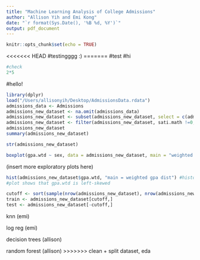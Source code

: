 ```yaml
---
title: "Machine Learning Analysis of College Admissions"
author: "Allison Yih and Emi Kong"
date: "`r format(Sys.Date(), '%B %d, %Y')`"
output: pdf_document
---
```


```r
knitr::opts_chunk$set(echo = TRUE)
```

<<<<<<< HEAD
#testingggg :)
=======
#test
#hi

```r
#check
2*5
```

#hello!

```r
library(dplyr)
load("/Users/allisonyih/Desktop/AdmissionsData.rdata")
admissions_data <- Admissions
admissions_new_dataset <- na.omit(admissions_data) 
admissions_new_dataset <- subset(admissions_new_dataset, select = c(admit, gpa.wtd, sati.verb, sati.math, income, sex)) 
admissions_new_dataset <- filter(admissions_new_dataset, sati.math !=0, sati.verb != 0)
admissions_new_dataset
summary(admissions_new_dataset)
```

```r
str(admissions_new_dataset)
```

```r
boxplot(gpa.wtd ~ sex, data = admissions_new_dataset, main = "weighted gpa v sex", ylab = "weighted gpa") #0 = male, 1 = female
```

(insert more exploratory plots here)

```r
hist(admissions_new_dataset$gpa.wtd, "main = weighted gpa dist") #histogram plotting gpa.wtd 
#plot shows that gpa.wtd is left-skewed
```

```r
cutoff <- sort(sample(nrow(admissions_new_dataset), nrow(admissions_new_dataset)*.75))
train <- admissions_new_dataset[cutoff,]
test <- admissions_new_dataset[-cutoff,]
```

knn (emi)

log reg (emi)

decision trees (allison)

random forest (allison)
>>>>>>> clean + split dataset, eda
